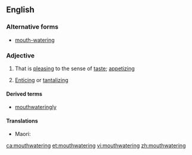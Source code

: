==English==

===Alternative forms===
* [[mouth-watering]]

===Adjective===
{{en-adj}}

# That is [[pleasing]] to the sense of [[taste]]; [[appetizing]]
# {{context|by extension|lang=en}} [[enticing|Enticing]] or [[tantalizing]]

====Derived terms====
* [[mouthwateringly]]

====Translations====
{{trans-top|delicious in taste}}
* Maori: {{t|mi|whakawaiwai}}
{{trans-mid}}
{{trans-bottom}}

[[ca:mouthwatering]]
[[et:mouthwatering]]
[[vi:mouthwatering]]
[[zh:mouthwatering]]